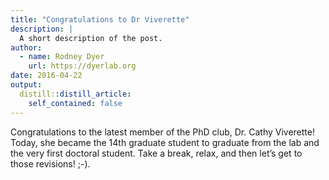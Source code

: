 ```yaml
---
title: "Congratulations to Dr Viverette"
description: |
  A short description of the post.
author:
  - name: Rodney Dyer
    url: https://dyerlab.org
date: 2016-04-22
output:
  distill::distill_article:
    self_contained: false
---
```





Congratulations to the latest member of the PhD club, Dr. Cathy Viverette!  Today, she became the 14th graduate student to graduate from the lab and the very first doctoral student.  Take a break, relax, and then let's get to those revisions!  ;-).
 
 
 
